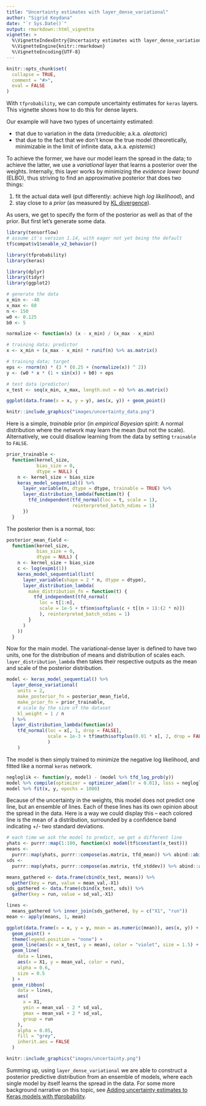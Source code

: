 ```yaml
---
title: "Uncertainty estimates with layer_dense_variational"
author: "Sigrid Keydana"
date: "`r Sys.Date()`"
output: rmarkdown::html_vignette
vignette: >
  %\VignetteIndexEntry{Uncertainty estimates with layer_dense_variational}
  %\VignetteEngine{knitr::rmarkdown}
  %\VignetteEncoding{UTF-8}
---
```


```r
knitr::opts_chunk$set(
  collapse = TRUE,
  comment = "#>",
  eval = FALSE
)
```

With `tfprobability`, we can compute uncertainty estimates for `keras` layers. This vignette shows how to do this for dense layers.

Our example will have two types of uncertainty estimated:

- that due to variation in the data (irreducible; a.k.a. _aleatoric_)
- that due to the fact that we don't know the true model (theoretically, minimizable in the limit of infinite data, a.k.a. _epistemic_)

To achieve the former, we have our model learn the spread in the data; to achieve the latter, we use a _variational_ layer that learns a posterior over the weights. Internally, this layer works by minimizing the _evidence lower bound_ (ELBO),  thus striving to find an approximative posterior that does two things:

(1) fit the actual data well (put differently: achieve high _log likelihood_), and
(2) stay close to a _prior_ (as measured by [KL divergence](https://en.wikipedia.org/wiki/Kullback%E2%80%93Leibler_divergence)).

As users, we get to specify the form of the posterior as well as that of the prior. But first let's generate some data.


```r
library(tensorflow)
# assume it's version 1.14, with eager not yet being the default
tf$compat$v1$enable_v2_behavior()

library(tfprobability)
library(keras)

library(dplyr)
library(tidyr)
library(ggplot2)

# generate the data
x_min <- -40
x_max <- 60
n <- 150
w0 <- 0.125
b0 <- 5

normalize <- function(x) (x - x_min) / (x_max - x_min)

# training data; predictor 
x <- x_min + (x_max - x_min) * runif(n) %>% as.matrix()

# training data; target
eps <- rnorm(n) * (3 * (0.25 + (normalize(x)) ^ 2))
y <- (w0 * x * (1 + sin(x)) + b0) + eps

# test data (predictor)
x_test <- seq(x_min, x_max, length.out = n) %>% as.matrix()
```

```r
ggplot(data.frame(x = x, y = y), aes(x, y)) + geom_point()
```


```r
knitr::include_graphics("images/uncertainty_data.png")
```

Here is a simple, _trainable_ prior (in _empirical Bayesian_ spirit: A normal distribution where the network may learn the mean (but not the scale). Alternatively, we could disallow learning from the data by setting `trainable` to `FALSE`.

```r
prior_trainable <-
  function(kernel_size,
           bias_size = 0,
           dtype = NULL) {
    n <- kernel_size + bias_size
    keras_model_sequential() %>%
      layer_variable(n, dtype = dtype, trainable = TRUE) %>%
      layer_distribution_lambda(function(t) {
        tfd_independent(tfd_normal(loc = t, scale = 1),
                        reinterpreted_batch_ndims = 1)
      })
  }

```

The posterior then is a normal, too:

```r
posterior_mean_field <-
  function(kernel_size,
           bias_size = 0,
           dtype = NULL) {
    n <- kernel_size + bias_size
    c <- log(expm1(1))
    keras_model_sequential(list(
      layer_variable(shape = 2 * n, dtype = dtype),
      layer_distribution_lambda(
        make_distribution_fn = function(t) {
          tfd_independent(tfd_normal(
            loc = t[1:n],
            scale = 1e-5 + tf$nn$softplus(c + t[(n + 1):(2 * n)])
            ), reinterpreted_batch_ndims = 1)
        }
      )
    ))
  }
```

Now for the main model. The variational-dense layer is defined to have two units, one for the distribution of means and distribution of scales each. `layer_distribution_lambda` then takes their respective outputs as the mean and scale of the posterior distribution.

```r
model <- keras_model_sequential() %>%
  layer_dense_variational(
    units = 2,
    make_posterior_fn = posterior_mean_field,
    make_prior_fn = prior_trainable,
    # scale by the size of the dataset
    kl_weight = 1 / n
  ) %>%
  layer_distribution_lambda(function(x)
    tfd_normal(loc = x[, 1, drop = FALSE],
               scale = 1e-3 + tf$math$softplus(0.01 * x[, 2, drop = FALSE])
               )
    )

```

The model is then simply trained to minimize the negative log likelihood, and fitted like a normal `keras` network.

```r
negloglik <- function(y, model) - (model %>% tfd_log_prob(y))
model %>% compile(optimizer = optimizer_adam(lr = 0.01), loss = negloglik)
model %>% fit(x, y, epochs = 1000)
```

Because of the uncertainty in the weights, this model does not predict one line, but an ensemble of lines. Each of these lines has its own opinion about the spread in the data. Here is a way we could display this -- each colored line is the mean of a distribution, surrounded by a confidence band indicating +/- two standard deviations.

```r
# each time we ask the model to predict, we get a different line
yhats <- purrr::map(1:100, function(x) model(tf$constant(x_test)))
means <-
  purrr::map(yhats, purrr::compose(as.matrix, tfd_mean)) %>% abind::abind()
sds <-
  purrr::map(yhats, purrr::compose(as.matrix, tfd_stddev)) %>% abind::abind()

means_gathered <- data.frame(cbind(x_test, means)) %>%
  gather(key = run, value = mean_val,-X1)
sds_gathered <- data.frame(cbind(x_test, sds)) %>%
  gather(key = run, value = sd_val,-X1)

lines <-
  means_gathered %>% inner_join(sds_gathered, by = c("X1", "run"))
mean <- apply(means, 1, mean)

ggplot(data.frame(x = x, y = y, mean = as.numeric(mean)), aes(x, y)) +
  geom_point() +
  theme(legend.position = "none") +
  geom_line(aes(x = x_test, y = mean), color = "violet", size = 1.5) +
  geom_line(
    data = lines,
    aes(x = X1, y = mean_val, color = run),
    alpha = 0.6,
    size = 0.5
  ) +
  geom_ribbon(
    data = lines,
    aes(
      x = X1,
      ymin = mean_val - 2 * sd_val,
      ymax = mean_val + 2 * sd_val,
      group = run
    ),
    alpha = 0.05,
    fill = "grey",
    inherit.aes = FALSE
  )
```


```r
knitr::include_graphics("images/uncertainty.png")
```

Summing up, using `layer_dense_variational` we are able to construct a posterior predictive distribution from an ensemble of models, where each single model by itself learns the spread in the data. For some more background narrative on this topic, see [Adding uncertainty estimates to Keras models with tfprobability](https://blogs.rstudio.com/tensorflow/posts/2019-06-05-uncertainty-estimates-tfprobability/).

